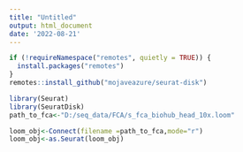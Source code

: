 ```yaml
---
title: "Untitled"
output: html_document
date: '2022-08-21'
---
```


```r
if (!requireNamespace("remotes", quietly = TRUE)) {
  install.packages("remotes")
}
remotes::install_github("mojaveazure/seurat-disk")
```


```r



library(Seurat)
library(SeuratDisk)
path_to_fca<-"D:/seq_data/FCA/s_fca_biohub_head_10x.loom"

loom_obj<-Connect(filename =path_to_fca,mode="r")
loom_obj<-as.Seurat(loom_obj)
```

